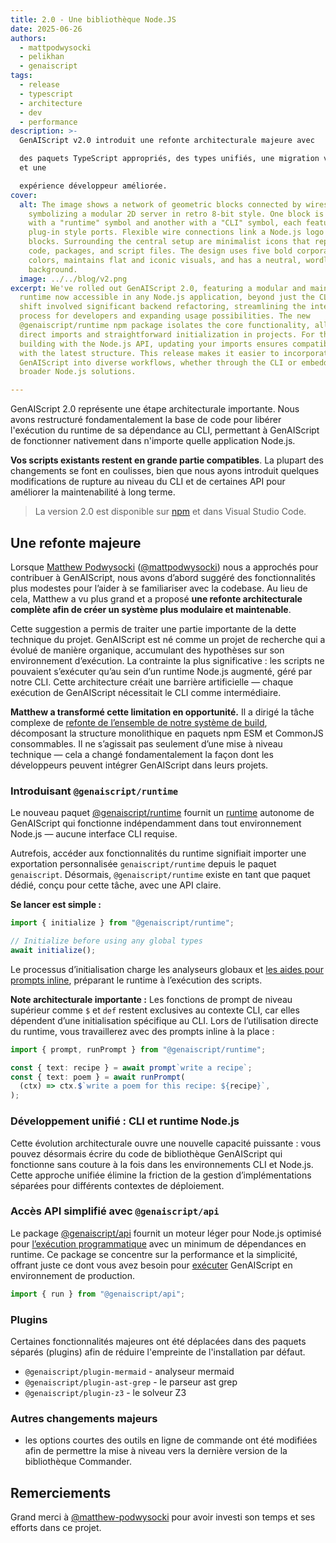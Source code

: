 ```yaml
---
title: 2.0 - Une bibliothèque Node.JS
date: 2025-06-26
authors:
  - mattpodwysocki
  - pelikhan
  - genaiscript
tags:
  - release
  - typescript
  - architecture
  - dev
  - performance
description: >-
  GenAIScript v2.0 introduit une refonte architecturale majeure avec

  des paquets TypeScript appropriés, des types unifiés, une migration vers pnpm,
  et une

  expérience développeur améliorée.
cover:
  alt: The image shows a network of geometric blocks connected by wires,
    symbolizing a modular 2D server in retro 8-bit style. One block is marked
    with a "runtime" symbol and another with a "CLI" symbol, each featuring
    plug-in style ports. Flexible wire connections link a Node.js logo to these
    blocks. Surrounding the central setup are minimalist icons that represent
    code, packages, and script files. The design uses five bold corporate
    colors, maintains flat and iconic visuals, and has a neutral, wordless
    background.
  image: ../../blog/v2.png
excerpt: We've rolled out GenAIScript 2.0, featuring a modular and maintainable
  runtime now accessible in any Node.js application, beyond just the CLI. This
  shift involved significant backend refactoring, streamlining the integration
  process for developers and expanding usage possibilities. The new
  @genaiscript/runtime npm package isolates the core functionality, allowing
  direct imports and straightforward initialization in projects. For those
  building with the Node.js API, updating your imports ensures compatibility
  with the latest structure. This release makes it easier to incorporate
  GenAIScript into diverse workflows, whether through the CLI or embedded in
  broader Node.js solutions.

---
```



<BlogNarration />

GenAIScript 2.0 représente une étape architecturale importante. Nous avons restructuré fondamentalement la base de code pour libérer l'exécution du runtime de sa dépendance au CLI, permettant à GenAIScript de fonctionner nativement dans n'importe quelle application Node.js.

**Vos scripts existants restent en grande partie compatibles**. La plupart des changements se font en coulisses, bien que nous ayons introduit quelques modifications de rupture au niveau du CLI et de certaines API pour améliorer la maintenabilité à long terme.

> La version 2.0 est disponible sur [npm](https://www.npmjs.com/package/genaiscript) et dans Visual Studio Code.

## Une refonte majeure

Lorsque [Matthew Podwysocki](https://www.linkedin.com/in/podwysocki/) ([@mattpodwysocki](https://github.com/mattpodwysocki)) nous a approchés pour contribuer à GenAIScript, nous avons d’abord suggéré des fonctionnalités plus modestes pour l’aider à se familiariser avec la codebase. Au lieu de cela, Matthew a vu plus grand et a proposé **une refonte architecturale complète afin de créer un système plus modulaire et maintenable**.

Cette suggestion a permis de traiter une partie importante de la dette technique du projet. GenAIScript est né comme un projet de recherche qui a évolué de manière organique, accumulant des hypothèses sur son environnement d’exécution. La contrainte la plus significative : les scripts ne pouvaient s’exécuter qu’au sein d’un runtime Node.js augmenté, géré par notre CLI. Cette architecture créait une barrière artificielle — chaque exécution de GenAIScript nécessitait le CLI comme intermédiaire.

**Matthew a transformé cette limitation en opportunité.** Il a dirigé la tâche complexe de [refonte de l’ensemble de notre système de build](https://github.com/microsoft/genaiscript/pull/1594), décomposant la structure monolithique en paquets npm ESM et CommonJS consommables. Il ne s’agissait pas seulement d’une mise à niveau technique — cela a changé fondamentalement la façon dont les développeurs peuvent intégrer GenAIScript dans leurs projets.

### Introduisant `@genaiscript/runtime`

Le nouveau paquet [@genaiscript/runtime](https://www.npmjs.com/package/@genaiscript/runtime) fournit un [runtime](../../reference/runtime/) autonome de GenAIScript qui fonctionne indépendamment dans tout environnement Node.js — aucune interface CLI requise.

Autrefois, accéder aux fonctionnalités du runtime signifiait importer une exportation personnalisée `genaiscript/runtime` depuis le paquet `genaiscript`. Désormais, `@genaiscript/runtime` existe en tant que paquet dédié, conçu pour cette tâche, avec une API claire.

**Se lancer est simple :**

<PackageManagers pkg="@genaiscript/runtime" />

```typescript wrap
import { initialize } from "@genaiscript/runtime";

// Initialize before using any global types
await initialize();
```

Le processus d’initialisation charge les analyseurs globaux et [les aides pour prompts inline](../../reference/scripts/inline-prompts/), préparant le runtime à l’exécution des scripts.

**Note architecturale importante :** Les fonctions de prompt de niveau supérieur comme `$` et `def` restent exclusives au contexte CLI, car elles dépendent d’une initialisation spécifique au CLI. Lors de l’utilisation directe du runtime, vous travaillerez avec des prompts inline à la place :

```typescript wrap
import { prompt, runPrompt } from "@genaiscript/runtime";

const { text: recipe } = await prompt`write a recipe`;
const { text: poem } = await runPrompt(
  (ctx) => ctx.$`write a poem for this recipe: ${recipe}`,
);
```

### Développement unifié : CLI et runtime Node.js

Cette évolution architecturale ouvre une nouvelle capacité puissante : vous pouvez désormais écrire du code de bibliothèque GenAIScript qui fonctionne sans couture à la fois dans les environnements CLI et Node.js. Cette approche unifiée élimine la friction de la gestion d’implémentations séparées pour différents contextes de déploiement.

### Accès API simplifié avec `@genaiscript/api`

Le package [@genaiscript/api](https://www.npmjs.com/package/@genaiscript/api) fournit un moteur léger pour Node.js optimisé pour [l’exécution programmatique](../../reference/api/) avec un minimum de dépendances en runtime. Ce package se concentre sur la performance et la simplicité, offrant juste ce dont vous avez besoin pour [exécuter](../../reference/api/) GenAIScript en environnement de production.

```typescript
import { run } from "@genaiscript/api";
```

### Plugins

Certaines fonctionnalités majeures ont été déplacées dans des paquets séparés (plugins) afin de réduire l'empreinte de l'installation par défaut.

* `@genaiscript/plugin-mermaid` - analyseur mermaid
* `@genaiscript/plugin-ast-grep` - le parseur ast grep
* `@genaiscript/plugin-z3` - le solveur Z3

### Autres changements majeurs

* les options courtes des outils en ligne de commande ont été modifiées afin de permettre la mise à niveau vers la dernière version de la bibliothèque Commander.

## Remerciements

Grand merci à [@matthew-podwysocki](https://github.com/matthew-podwysocki) pour avoir investi son temps et ses efforts dans ce projet.
